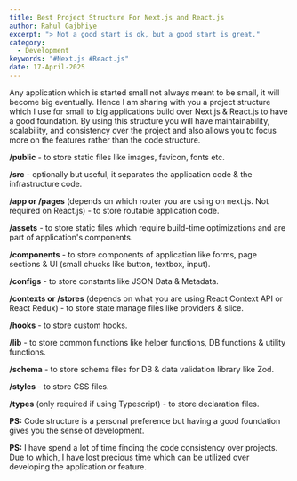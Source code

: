 ```yaml
---
title: Best Project Structure For Next.js and React.js
author: Rahul Gajbhiye
excerpt: "> Not a good start is ok, but a good start is great."
category:
  - Development
keywords: "#Next.js #React.js"
date: 17-April-2025
---
```


Any application which is started small not always meant to be small, it will become big eventually. Hence I am sharing with you a project structure which I use for small to big applications build over Next.js & React.js to have a good foundation. By using this structure you will have maintainability, scalability, and consistency over the project and also allows you to focus more on the features rather than the code structure.

**/public** - to store static files like images, favicon, fonts etc.

**/src** - optionally but useful, it separates the application code & the infrastructure code.

**/app or /pages** (depends on which router you are using on next.js. Not required on React.js) - to store routable application code.

**/assets** - to store static files which require build-time optimizations and are part of application's components.

**/components** - to store components of application like forms, page sections & UI (small chucks like button, textbox, input).

**/configs** - to store constants like JSON Data & Metadata.

**/contexts or /stores** (depends on what you are using React Context API or React Redux) - to store state manage files like providers & slice.

**/hooks** - to store custom hooks.

**/lib** - to store common functions like helper functions, DB functions & utility functions.

**/schema** - to store schema files for DB & data validation library like Zod.

**/styles** - to store CSS files.

**/types** (only required if using Typescript) - to store declaration files.

**PS:** Code structure is a personal preference but having a good foundation gives you the sense of development.

**PS:** I have spend a lot of time finding the code consistency over projects. Due to which, I have lost precious time which can be utilized over developing the application or feature.
